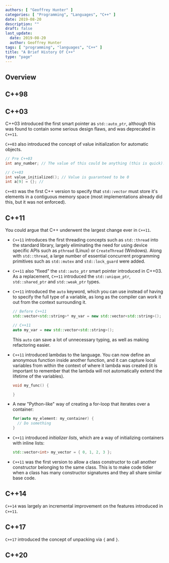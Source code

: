 ```yaml
---
authors: [ "Geoffrey Hunter" ]
categories: [ "Programming", "Languages", "C++" ]
date: 2019-08-20
description: ""
draft: false
last_update:
  date: 2019-08-20
  author: Geoffrey Hunter
tags: [ "programming", "languages", "C++" ]
title: "A Brief History Of C++"
type: "page"
---
```



## Overview

## C++98

## C++03

C++03 introduced the first smart pointer as `std::auto_ptr`, although this was found to contain some serious design flaws, and was deprecated in `C++11`.

`C++03` also introduced the concept of value initialization for automatic objects.

```c++
// Pre C++03
int any_number; // The value of this could be anything (this is quick)!

// C++03
int value_initialized(); // Value is guaranteed to be 0
int a[9] = {}; // 
```

`C++03` was the first C++ version to specify that `std::vector` must store it's elements in a contiguous memory space (most implementations already did this, but it was not enforced).

## C++11

You could argue that C++ underwent the largest change ever in `C++11`.

* `C++11` introduces the first threading concepts such as `std::thread` into the standard library, largely eliminating the need for using device specific APIs such as `pthread` (Linux) or `CreateThread` (Windows). Along with `std::thread`, a large number of essential concurrent programming primitives such as `std::mutex` and `std::lock_guard` were added.

* `C++11` also "fixed" the `std::auto_ptr` smart pointer introduced in C++03. As a replacement, `C++11` introduced the `std::unique_ptr`, `std::shared_ptr` and `std::weak_ptr` types.

* `C++11` introduced the `auto` keyword, which you can use instead of having to specify the full type of a variable, as long as the compiler can work it out from the context surrounding it.

    ```c++
    // Before C++11
    std::vector<std::string>* my_var = new std::vector<std::string>();

    // C++11
    auto my_var = new std::vector<std::string>();
    ```

    This `auto` can save a lot of unnecessary typing, as well as making refactoring easier.

* `C++11` introduced lambdas to the language. You can now define an anonymous function inside another function, and it can capture local variables from within the context of where it lambda was created (it is important to remember that the lambda will not automatically extend the lifetime of the variables).

    ```c++
    void my_func() {

    }
    ```

* A new "Python-like" way of creating a for-loop that iterates over a container:

    ```c++
    for(auto my_element: my_container) {
      // Do something
    }
    ```

* `C++11` introduced _initializer lists_, which are a way of initializing containers with inline lists:

    ```c++
    std::vector<int> my_vector = { 0, 1, 2, 3 };
    ```

* `C++11` was the first version to allow a class constructor to call another constructor belonging to the same class. This is to make code tidier when a class has many constructor signatures and they all share similar base code.

## C++14

`C++14` was largely an incremental improvement on the features introduced in `C++11`.

## C++17

`C++17` introduced the concept of unpacking via `{` and `}`.

## C++20